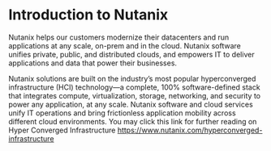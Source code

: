 # Introduction to Nutanix

Nutanix helps our customers modernize their datacenters and run applications at any scale, on-prem and in the cloud. Nutanix software unifies private, public, and distributed clouds, and empowers IT to deliver applications and data that power their businesses.

Nutanix solutions are built on the industry’s most popular hyperconverged infrastructure (HCI) technology—a complete, 100% software-defined stack that integrates compute, virtualization, storage, networking, and security to power any application, at any scale.
Nutanix software and cloud services unify IT operations and bring frictionless application mobility across different cloud environments. You may click this link for further reading on Hyper Converged Infrastructure https://www.nutanix.com/hyperconverged-infrastructure

